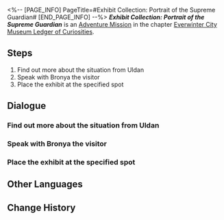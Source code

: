 <%-- [PAGE_INFO]
PageTitle=#Exhibit Collection: Portrait of the Supreme Guardian#
[END_PAGE_INFO] --%>
{{Stub|Dialogue, characters, and location(s)}}
{{Mission Infobox
|id            = 8001226
|title         = 
|image         = Mission Exhibit Collection: Portrait of the Supreme Guardian.png
|type          = Adventure
|event_name    = 
|chapter       = Everwinter City Museum Ledger of Curiosities
|requirements  = 
|summary       = The Belobog History and Culture Museum is preparing for its grand opening. Uldan is collecting appropriate exhibits to ensure a successful opening.<br />You helped Bronya the Supreme Guardian in completing the exhibit label. Now the portraits of the previous Supreme Guardians can be seen in the museum.
|characters    = <!--characters that appear in this mission-->
|startLocation = <!--location as it intially appears on the mission screen-->
|world         = <!--i.e. Penacony-->
|area          = <!--i.e. A Child's Dream-->
|prev          = 
|next          = 
|exp           = 
|credits       = 
|stellarJade   = 
|other         = 
}}
'''''Exhibit Collection: Portrait of the Supreme Guardian''''' is an [[Adventure Mission]] in the chapter [[Everwinter City Museum Ledger of Curiosities]].

==Steps==
# Find out more about the situation from Uldan
# Speak with Bronya the visitor
# Place the exhibit at the specified spot

<!--
==Gameplay Notes==

--><!--
==Trial Character==

-->
==Dialogue==
{{Stub Dialogue}}
===Find out more about the situation from Uldan===
{{Mission Description|type=adventure|location=<!--to be added-->|Belobog's History and Culture Museum will be opening soon. Uldan is collecting appropriate exhibits to ensure a successful opening.<br />Supreme Guardian Bronya seems to have something to tell you. Go meet with her.}}
{{Dialogue Start}}
:{{tx}}
{{Dialogue End}}

===Speak with Bronya the visitor===
{{Mission Description|type=adventure|location=<!--to be added-->|update|Belobog's History and Culture Museum will be opening soon. Uldan is collecting appropriate exhibits to ensure a successful opening.<br />Supreme Guardian Bronya seems to have something to tell you. Go meet with her.}}
{{Dialogue Start}}
:{{tx}}
{{Dialogue End}}

===Place the exhibit at the specified spot===
{{Mission Description|type=adventure|location=<!--to be added-->|update|Belobog's History and Culture Museum will be opening soon. Uldan is collecting appropriate exhibits to ensure a successful opening.<br />Supreme Guardian Bronya seems to have something to tell you. Go meet with her.}}
{{Dialogue Start}}
:{{tx}}
{{Dialogue End}}

==Other Languages==
{{Other Languages
|en   = Exhibit Collection: Portrait of the Supreme Guardian
|zhs  = 藏品收集•大守护者的肖像画
|zht  = 館藏蒐集•大守護者的肖像畫
|ja   = 収蔵品収集・大守護者の肖像画
|ko   = 소장품 수집•수호자의 초상화
|es   = Recolección de objeto: retrato de la Guardiana Suprema
|fr   = Collections du musée : Portrait de la Gardienne suprême
|ru   = Сбор экспонатов: Портрет Верховной хранительницы
|th   = คอลเลกชันวัตถุจัดแสดง: ภาพเหมือนของผู้พิทักษ์สูงสุด
|vi   = Thu Thập Vật Sưu Tập - Bức Chân Dung Đấng Bảo Vệ Tối Cao
|de   = Ausstellungssammlung: Porträt der Obersten Wächterin
|id   = Koleksi Pameran: Potret Supreme Guardian
|pt   = Coleção de Obras: Retrato da Guardiã Suprema
}}

==Change History==
{{Change History|1.1}}
